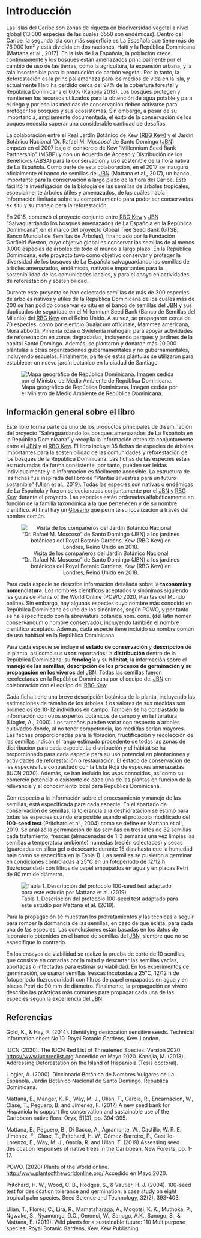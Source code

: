 # Introducción {.unnumbered}

Las islas del Caribe son zonas de riqueza en biodiversidad vegetal a nivel global (13,000 especies de las cuales 6550 son endémicas). Dentro del Caribe, la segunda isla con más superficie es La Española que tiene más de 76,000 km² y está dividida en dos naciones, Haití y la República Dominicana (Mattana et al., 2017). En la isla de La Española, la población crece continuamente y los bosques están amenazados principalmente por el cambio de uso de las tierras, como la agricultura, la expansión urbana, y la tala insostenible para la producción de carbón vegetal. Por lo tanto, la deforestación es la principal amenaza para los medios de vida en la isla, y actualmente Haití ha perdido cerca del 97% de la cobertura forestal y República Dominicana el 60% (Kanojia 2018). Los bosques protegen y mantienen los recursos utilizados para la obtención de agua potable y para el riego y por eso las medidas de conservación deben activarse para proteger los bosques y sus ecosistemas. Sin embargo, a pesar de su importancia, ampliamente documentada, el éxito de la conservación de los boques necesita superar una considerable cantidad de desafíos.

La colaboración entre el Real Jardín Botánico de Kew (<abbr title="Royal Botanic Gardens Kew (El Real Jardín Botánico de Kew)">RBG Kew</abbr>) y el Jardín Botánico Nacional 'Dr. Rafael M. Moscoso' de Santo Domingo (<abbr title="Jardín Botánico Nacional Dr. Rafael M. Moscoso">JBN</abbr>) empezó en el 2007 bajo el consorcio de Kew "Millennium Seed Bank Partnership" (MSBP) y con un Acuerdo de Acceso y Distribución de los Beneficios (ABSA) para la conservación y uso sostenible de la flora nativa de La Española. Como parte de esta colaboración, en el 2017 se inauguró oficialmente el banco de semillas del <abbr title="Jardín Botánico Nacional Dr. Rafael M. Moscoso">JBN</abbr> (Mattana et al., 2017), un banco importante para la conservación a largo plazo de la flora del Caribe. Este facilitó la investigación de la biología de las semillas de árboles tropicales, especialmente árboles útiles y amenazados, de las cuáles había información limitada sobre su comportamiento para poder ser conservadas ex situ y su manejo para la reforestación.

En 2015, comenzó el proyecto conjunto entre <abbr title="Royal Botanic Gardens Kew (El Real Jardín Botánico de Kew)">RBG Kew</abbr> y <abbr title="Jardín Botánico Nacional Dr. Rafael M. Moscoso">JBN</abbr> "Salvaguardando los bosques amenazados de La Española en la República Dominicana", en el marco del proyecto Global Tree Seed Bank (GTSB, Banco Mundial de Semillas de Árboles), financiado por la Fundación Garfield Weston, cuyo objetivo global es conservar las semillas de al menos 3,000 especies de árboles de todo el mundo a largo plazo. En la República Dominicana, este proyecto tuvo como objetivo conservar y proteger la diversidad de los bosques de La Española salvaguardando las semillas de árboles amenazados, endémicos, nativos e importantes para la sostenibilidad de las comunidades locales, y para el apoyo en actividades de reforestación y sostenibilidad.

Durante este proyecto se han colectado semillas de más de 300 especies de árboles nativos y útiles de la República Dominicana de los cuales más de 200 se han podido conservar ex situ en el banco de semillas del <abbr title="Jardín Botánico Nacional Dr. Rafael M. Moscoso">JBN</abbr> y sus duplicados de seguridad en el Millennium Seed Bank (Banco de Semillas del Milenio) del <abbr title="Royal Botanic Gardens Kew (El Real Jardín Botánico de Kew)">RBG Kew</abbr> en el Reino Unido. A su vez, se propagaron cerca de 70 especies, como por ejemplo Guaiacum officinale, Mammea americana, Mora abbottii, Pimenta ozua o Swietenia mahogani para apoyar actividades de reforestación en zonas degradadas, incluyendo parques y jardines de la capital Santo Domingo. Además, se plantaron y donaron más 20,000 plántulas a otras organizaciones gubernamentales y no gubernamentales, incluyendo escuelas. Finalmente, parte de estas plántulas se utilizaron para establecer un nuevo jardín botánico en la ciudad de Santiago.

![Mapa geográfico de República Dominicana. Imagen cedida por el Ministro de Medio Ambiente de República Dominicana.](figures/mapadr.png)

## Información general sobre el libro {.unnumbered}

Este libro forma parte de uno de los productos principales de diseminación del proyecto "Salvaguardando los bosques amenazados de La Española en la República Dominicana" y recopila la información obtenida conjuntamente entre el <abbr title="Jardín Botánico Nacional Dr. Rafael M. Moscoso">JBN</abbr> y el <abbr title="Royal Botanic Gardens Kew (El Real Jardín Botánico de Kew)">RBG Kew</abbr>. El libro incluye 35 fichas de especies de árboles importantes para la sostenibilidad de las comunidades y reforestación de los bosques de la República Dominicana. Las fichas de las especies están estructuradas de forma consistente, por tanto, pueden ser leídas individualmente y la información es fácilmente accesible. La estructura de las fichas fue inspirada del libro de "Plantas silvestres para un futuro sostenible" (Ulian et al., 2019). Todas las especies son nativas o endémicas de La Española y fueron seleccionadas conjuntamente por el <abbr title="Jardín Botánico Nacional Dr. Rafael M. Moscoso">JBN</abbr> y <abbr title="Royal Botanic Gardens Kew (El Real Jardín Botánico de Kew)">RBG Kew</abbr> durante el proyecto. Las especies están ordenadas alfabéticamente en función de la familia taxonómica a la que pertenecen y de su nombre científico. Al final hay un [Glosario](#comunes) que permite su localización a través del nombre común. 

<center>

![Visita de los compañeros del Jardín Botánico Nacional "Dr. Rafael M. Moscoso" de Santo Domingo (JBN) a los jardines botánicos del Royal Botanic Gardens, Kew (RBG Kew) en Londres, Reino Unido en 2018.](figures/foto_grupo.png)

</center>

Para cada especie se describe información detallada sobre la **taxonomía y nomenclatura**. Los nombres científicos aceptados y sinónimos siguiendo las guías de Plants of the World Online (POWO 2020, Plantas del Mundo online). Sin embargo, hay algunas especies cuyo nombre más conocido en República Dominicana es uno de los sinónimos, según POWO, y por tanto se ha especificado con la abreviatura botánica nom. cons. (del latín nomen conservandum o nombre conservado), incluyendo también el nombre científico aceptado. Además, cada especie tiene incluido su nombre común de uso habitual en la República Dominicana.

Para cada especie se incluye el **estado de conservación** y **descripción** de la planta, así como sus **usos** reportados; la **distribución** dentro de la República Dominicana; su **fenología** y su **hábitat**; la información sobre el **manejo de las semillas**, **descripción de los procesos de germinación y su propagación en los viveros** del <abbr title="Jardín Botánico Nacional Dr. Rafael M. Moscoso">JBN</abbr>. Todas las semillas fueron recolectadas en la República Dominicana por el equipo del <abbr title="Jardín Botánico Nacional Dr. Rafael M. Moscoso">JBN</abbr> en colaboración con el equipo del <abbr title="Royal Botanic Gardens Kew (El Real Jardín Botánico de Kew)">RBG Kew</abbr>.

Cada ficha tiene una breve descripción botánica de la planta, incluyendo las estimaciones de tamaño de los árboles. Los valores de sus medidas son promedios de 10-12 individuos en campo. También se ha contrastado la información con otros expertos botánicos de campo y en la literatura (Liogier, A., 2000). Los tamaños pueden variar con respecto a árboles cultivados donde, al no tener competencia, las medidas serían mayores. Las fechas proporcionadas para la floración, fructificación y recolección de las semillas indican el rango estimado procedente de todas las zonas de distribución para cada especie. La distribución y el hábitat se ha proporcionado para cada especie para su uso potencial en plantaciones y actividades de reforestación o restauración. El estado de conservación de las especies fue contrastado con la Lista Roja de especies amenazadas (IUCN 2020). Además, se han incluido los usos conocidos, así como su comercio potencial o existente de cada una de las plantas en función de la relevancia y el conocimiento local para República Dominicana.

Con respecto a la información sobre el procesamiento y manejo de las semillas, está especificada para cada especie. En el apartado de conservación de semillas, la tolerancia a la deshidratación se estimó para todas las especies cuando era posible usando el protocolo modificado del **100-seed test** (Pritchard et al., 2004) como se define en Mattana et al., 2019. Se analizó la germinación de las semillas en tres lotes de 32 semillas cada tratamiento, frescas (almacenadas de 1-3 semanas una vez limpias las semillas a temperatura ambiente) húmedas (recién colectadas) y secas (guardadas en silica gel o desecante durante 15 días hasta que la humedad baja como se especifica en la Tabla 1). Las semillas se pusieron a germinar en condiciones controladas a 25°C en un fotoperiodo de 12/12 h (luz/oscuridad) con filtros de papel empapados en agua y en placas Petri de 90 mm de diámetro.

![Tabla 1. Descripción del protocolo 100-seed test adaptado para este estudio por Mattana et al. (2019).](figures/table1.png)

Para la propagación se muestran los pretratamientos y las técnicas a seguir para romper la dormancia de las semillas, en caso de que exista, para cada una de las especies. Las conclusiones están basadas en los datos de laboratorio obtenidos en el banco de semillas del <abbr title="Jardín Botánico Nacional Dr. Rafael M. Moscoso">JBN</abbr>, siempre que no se especifique lo contrario.

En los ensayos de viabilidad se realizó la prueba de corte de 10 semillas, que consiste en cortarlas por la mitad y descartar las semillas vacías, abortadas o infectadas para estimar su viabilidad. En los experimentos de germinación, se usaron semillas frescas incubadas a 25°C, 12/12 h de fotoperiodo (luz/oscuridad) con filtros de papel empapados en agua y en placas Petri de 90 mm de diámetro. Finalmente, la propagación en vivero describe las prácticas más comunes para propagar cada una de las especies según la experiencia del <abbr title="Jardín Botánico Nacional Dr. Rafael M. Moscoso">JBN</abbr>.

## Referencias {.unnumbered}

Gold, K., & Hay, F. (2014). Identifying desiccation sensitive seeds. Technical information sheet No.10. Royal Botanic Gardens, Kew. London.

IUCN (2020). The IUCN Red List of Threatened Species. Version 2020. <https://www.iucnredlist.org> Accedido en Mayo 2020. Kanojia, M. (2018). Addressing Deforestation on the Island of Hispaniola (Tesis doctoral).

Liogier, A. (2000). Diccionario Botánico de Nombres Vulgares de La Española. Jardín Botánico Nacional de Santo Domingo. República Dominicana.

Mattana, E., Manger, K. R., Way, M. J., Ulian, T., Garcia, R., Encarnacion, W., Clase, T., Peguero, B. and Jimenez, F. (2017) A new seed bank for Hispaniola to support the conservation and sustainable use of the Caribbean native flora. Oryx, 51(3), pp. 394-395.

Mattana, E., Peguero, B., Di Sacco, A., Agramonte, W., Castillo, W. R. E., Jiménez, F., Clase, T., Pritchard, H. W., Gómez-Barreiro, P., Castillo-Lorenzo, E., Way, M. J., García, R. and Ulian, T. (2019) Assessing seed desiccation responses of native trees in the Caribbean. New Forests, pp. 1-17.

POWO, (2020) Plants of the World online. <http://www.plantsoftheworldonline.org/> Accedido en Mayo 2020.

Pritchard, H. W., Wood, C. B., Hodges, S., & Vautier, H. J. (2004). 100-seed test for desiccation tolerance and germination: a case study on eight tropical palm species. Seed Science and Technology, 32(2), 393-403.

Ulian, T., Flores, C., Lira, R., Mamatsharaga, A., Mogotsi, K. K., Muthoka, P., Ngwako, S., Nyamongo, D.O., Omondi, W., Sanogo, A.K., Sanogo, S., & Mattana, E. (2019). Wild plants for a sustainable future: 110 Multipurpose species. Royal Botanic Gardens, Kew, Kew Publishing.
